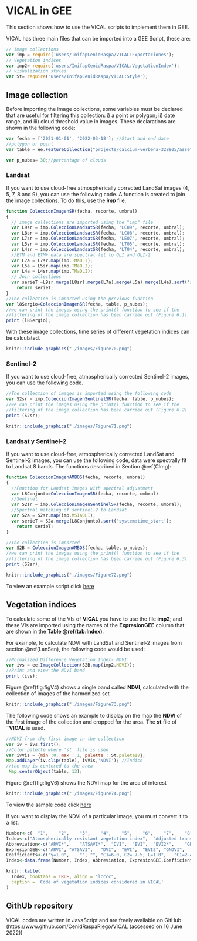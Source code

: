 # VICAL in GEE

This section shows how to use the VICAL scripts to implement them in GEE. 

VICAL has three main files that can be imported into a GEE Script, these are: 

```js
// Image collections
var imp = require('users/InifapCenidRaspa/VICAL:Exportaciones');
// Vegetation indices
var imp2= require('users/InifapCenidRaspa/VICAL:VegetationIndex'); 
// visualization styles
var St= require('users/InifapCenidRaspa/VICAL:Style');

```

## Image collection {#CImg}
Before importing the image collections, some variables must be declared that are useful for filtering this collection: i) a point or polygon; ii) date range, and iii) cloud threshold value in images. These declarations are shown in the following code: 
```js
var fecha = ['2021-01-01', '2022-03-18']; //Start and end date 
//polygon or point
var table = ee.FeatureCollection("projects/calcium-verbena-328905/assets/Bate");

var p_nubes= 30;//percentage of clouds
```

### Landsat
If you want to use cloud-free atmospherically corrected LandSat images (4, 5, 7, 8 and 9), you can use the following code. A function is created to join the image collections. To do this, use the **_imp_** file. 
```js
function ColeccionImagenSR(fecha, recorte, umbral)
{
  // image collections are imported using the "imp" file
  var L9sr = imp.ColeccionLandsatSR(fecha, 'LC09', recorte, umbral);
  var L8sr = imp.ColeccionLandsatSR(fecha, 'LC08', recorte, umbral);
  var L7sr = imp.ColeccionLandsatSR(fecha, 'LE07', recorte, umbral);
  var L5sr = imp.ColeccionLandsatSR(fecha, 'LT05', recorte, umbral);
  var L4sr = imp.ColeccionLandsatSR(fecha, 'LT04', recorte, umbral);
  //ETM and ETM+ data are spectral fit to OLI and OLI-2 
  var L7a = L7sr.map(imp.TMaOLI);
  var L5a = L5sr.map(imp.TMaOLI);
  var L4a = L4sr.map(imp.TMaOLI);
  // Join collections
  var serieT =L9sr.merge(L8sr).merge(L7a).merge(L5a).merge(L4a).sort('system:time_start');
	return serieT;
}
//The collection is imported using the previous function 
var l8Sergio=ColeccionImagenSR(fecha, table, p_nubes);
//we can print the images using the print() function to see if the 
//filtering of the image collection has been carried out (Figure 6.1) 
print (l8Sergio);

```

With these image collections, time series of different vegetation indices can be calculated.

```r
knitr::include_graphics("./images/Figure70.png")
```

### Sentinel-2
If you want to use cloud-free, atmospherically corrected Sentinel-2 images, you can use the following code.
```js
//The collection of images is imported using the following code
var S2sr = imp.ColeccionImagenSentinelSR(fecha, table, p_nubes);
//we can print the images using the print() function to see if the 
//filtering of the image collection has been carried out (Figure 6.2)
print (S2sr);
```

```r
knitr::include_graphics("./images/Figure71.png")
```


### Landsat y Sentinel-2 {#LanSen}
If you want to use cloud-free, atmospherically corrected LandSat and Sentinel-2 images, you can use the following code, data were spectrally fit to Landsat 8 bands. The functions described in Section \@ref(CImg):
```js
function ColeccionImagenAMBOS(fecha, recorte, umbral)
{
  //Function for Landsat images with spectral adjustment
  var L8Conjunto=ColeccionImagenSR(fecha, recorte, umbral)
  //Sentinel
  var S2sr = imp.ColeccionImagenSentinelSR(fecha, recorte, umbral);
  //Spectral matching of sentinel-2 to Landsat
  var S2a = S2sr.map(imp.MSIaOLI); 
  var serieT = S2a.merge(L8Conjunto).sort('system:time_start');
	return serieT;
}

//The collection is imported
var S2B = ColeccionImagenAMBOS(fecha, table, p_nubes);
//we can print the images using the print() function to see if the 
//filtering of the image collection has been carried out (Figure 6.3)
print (S2sr);

```

```r
knitr::include_graphics("./images/Figure72.png")
```

To view an example script click [here](https://code.earthengine.google.com/1eb76041c45bccf238c28ee9a4bad955)

## Vegetation indices
To calculate some of the VIs of **VICAL** you have to use the file **imp2**; and these VIs are imported using the names of the **ExpresionGEE** column that are shown in the **Table \@ref(tab:Index)**.

For example, to calculate NDVI with LandSat and Sentinel-2 images from section \@ref(LanSen), the following code would be used:

```js
//Normalized Difference Vegetation Index- NDVI
var ivs = ee.ImageCollection(S2B.map(imp2.NDVI));
//Print and view the NDVI band
print (ivs);
```

Figure \@ref(fig:figV4) shows a single band called **NDVI**, calculated with the collection of images of the harmonized set
```r
knitr::include_graphics("./images/Figure73.png")
```

The following code shows an example to display on the map the **NDVI** of the first image of the collection and cropped for the area. The **st** file of ¨**VICAL** is used. 

```js
//NDVI from the first image in the collection
var iv = ivs.first();
//Color palette where 'st' file is used
var ivVis = {min :0, max : 1, palette : St.paletaIV};
Map.addLayer(iv.clip(table), ivVis,'NDVI'); //Indice
//the map is centered to the area
 Map.centerObject(table, 13);
```

Figure \@ref(fig:figV6) shows the NDVI map for the area of interest

```r
knitr::include_graphics("./images/Figure74.png")
```
To view the sample code click [here](https://code.earthengine.google.com/299b022150c4569d006b323931f8d828)

If you want to display the NDVI of a particular image, you must convert it to a list. 

```r
Number<-c(	"1",	"2",	"3",	"4",	"5",	"6",	"7",	"8",	"9",	"10",	"",	"11",	"12",	"13",	"14",	"15",	"16",	"17",	"18",	"19",	"20",	"21",	"22",	"23")
Index<-c("Atmospherically resistant vegetation index",	"Adjusted transformed soil-adjusted vegetation index",	"Difference vegetation index",	"Enhanced vegetation index",	"Enhanced vegetation index",	"Green normalized difference vegetation index",	"Modified soil adjusted vegetation index",	"Moisture stress index",	"Modiﬁed triangular vegetation index",	"Modiﬁed triangular vegetation index-2",	"",	"Normalized difference tillage index (NDTI)",	"Normalized difference vegetation index",	"Normalized difference water index",	"Optimized soil adjusted vegetation index",	"Renormalized difference vegetation index",	"Redness index",	"Ratio vegetation index",	"Soil adjusted vegetation index",	"Triangular vegetation index",	"Transformed soil adjusted vegetation index",	"Visible atmospherically resistant index",	"Vegetation index number or simple ratio",	"Wide dynamic range vegetation index")
Abbreviation<-c("ARVI*",	"ATSAVI*",	"DVI",	"EVI",	"EVI2*",	"GNDVI",	"MSAVI2",	"MSI",	"MTVI",	"MTVI2",	"",	"NDTI",	"NDVI",	"NDWI",	"OSAVI*",	"RDVI",	"RI",	"RVI",	"SAVI*",	"TVI",	"TSAVI*",	"VARI",	"VIN",	"WDRVI*")
ExpresionGEE<-c("ARVI",	"ATSAVI",	"DVI",	"EVI",	"EVI2",	"GNDVI",	"MSAVI2",	"MSI",	"MTVI",	"MTVI2",	"",	"NDTI",	"NDVI",	"NDWI",	"OSAVI",	"RDVI",	"RI",	"RVI",	"SAVI",	"TVI",	"TSAVI",	"VARI",	"VIN",	"WDRVI")
Coefficients<-c("γ=1.0",	"",	"",	"C1=6.0, C2= 7.5; L=1.0",	"C1=2.4",	"",	"",	"",	"",	"",	"",	"",	"",	"",	"X=0.16",	"",	"",	"",	"L=0.5",	"",	"a= 1 ; b=0; ",	"",	"",	"α=0.2")
Index<-data.frame(Number, Index, Abbreviation, ExpresionGEE,Coefficients)

knitr::kable(
  Index, booktabs = TRUE, align = "lcccc",
  caption = 'Code of vegetation indices considered in VICAL'
)
```
## GithUb repository
VICAL codes are written in JavaScript and are freely available on GitHub (https://www.github.com/CenidRaspaRiego/VICAL (accessed on 16 June 2022))
